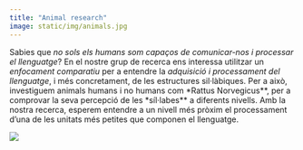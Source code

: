 ```yaml
---
title: "Animal research"
image: static/img/animals.jpg
---
```


::: textbox
Sabies que *no sols els humans som capaços de comunicar-nos i processar el llenguatge*? En el nostre grup de recerca ens interessa utilitzar un *enfocament comparatiu* per a entendre la *adquisició i processament del llenguatge*, i més concretament, de les estructures sil·làbiques. Per a això, investiguem animals humans i no humans com *Rattus Norvegicus**, per a comprovar la seva percepció de les *síl·labes** a diferents nivells. Amb la nostra recerca, esperem entendre a un nivell més pròxim el processament d'una de les unitats més petites que componen el llenguatge.
:::


![](static/img/animals.jpg)
